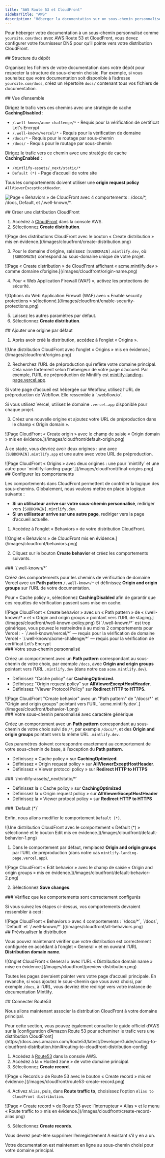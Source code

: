 ```yaml
---
title: "AWS Route 53 et CloudFront"
sidebarTitle: "AWS"
description: "Héberger la documentation sur un sous-chemin personnalisé avec les services AWS"
---
```



Pour héberger votre documentation à un sous-chemin personnalisé comme `yoursite.com/docs` avec AWS Route 53 et CloudFront, vous devez configurer votre fournisseur DNS pour qu’il pointe vers votre distribution CloudFront.

<div id="repository-structure">
  ## Structure du dépôt
</div>

Organisez les fichiers de votre documentation dans votre dépôt pour respecter la structure de sous-chemin choisie. Par exemple, si vous souhaitez que votre documentation soit disponible à l’adresse `yoursite.com/docs`, créez un répertoire `docs/` contenant tous vos fichiers de documentation.

<div id="high-level-overview">
  ## Vue d’ensemble
</div>

Dirigez le trafic vers ces chemins avec une stratégie de cache **CachingDisabled** :

- `/.well-known/acme-challenge/*` - Requis pour la vérification de certificat Let's Encrypt
- `/.well-known/vercel/*` - Requis pour la vérification de domaine
- `/docs/*` - Requis pour le routage par sous-chemin
- `/docs/` - Requis pour le routage par sous-chemin

Dirigez le trafic vers ce chemin avec une stratégie de cache **CachingEnabled** :

- `/mintlify-assets/_next/static/*`
- `Default (*)` - Page d’accueil de votre site

Tous les comportements doivent utiliser une **origin request policy** `AllViewerExceptHostHeader`.

![Page « Behaviors » de CloudFront avec 4 comportements : `/docs/*`, `/docs`, `Default`, et `/.well-known/*`.](/images/cloudfront/all-behaviors.png)

<div id="create-cloudfront-distribution">
  ## Créer une distribution CloudFront
</div>

1. Accédez à [CloudFront](https://aws.amazon.com/cloudfront) dans la console AWS.
2. Sélectionnez **Create distribution**.

<Frame>
    ![Page des distributions CloudFront avec le bouton « Create distribution » mis en évidence.](/images/cloudfront/create-distribution.png)
  </Frame>

3. Pour le domaine d’origine, saisissez `[SUBDOMAIN].mintlify.dev`, où `[SUBDOMAIN]` correspond au sous-domaine unique de votre projet.

<Frame>
    ![Page « Create distribution » de CloudFront affichant « acme.mintlify.dev » comme domaine d’origine.](/images/cloudfront/origin-name.png)
  </Frame>

4. Pour « Web Application Firewall (WAF) », activez les protections de sécurité.

<Frame>
    ![Options du Web Application Firewall (WAF) avec « Enable security protections » sélectionné.](/images/cloudfront/enable-security-protections.png)
  </Frame>

5. Laissez les autres paramètres par défaut.
6. Sélectionnez **Create distribution**.

<div id="add-default-origin">
  ## Ajouter une origine par défaut
</div>

1. Après avoir créé la distribution, accédez à l’onglet « Origins ».

<Frame>
    ![Une distribution CloudFront avec l’onglet « Origins » mis en évidence.](/images/cloudfront/origins.png)
  </Frame>

2. Recherchez l’URL de préproduction qui reflète votre domaine principal. Cela varie fortement selon l’hébergeur de votre page d’accueil. Par exemple, l’URL de préproduction de Mintlify est [mintlify-landing-page.vercel.app](https://mintlify-landing-page.vercel.app).

<Info>
  Si votre page d’accueil est hébergée sur Webflow, utilisez l’URL de préproduction de Webflow. Elle ressemble à `.webflow.io`.

  Si vous utilisez Vercel, utilisez le domaine `.vercel.app` disponible pour chaque projet.
</Info>

3. Créez une nouvelle origine et ajoutez votre URL de préproduction dans le champ « Origin domain ».

<Frame>
    ![Page CloudFront « Create origin » avec le champ de saisie « Origin domain » mis en évidence.](/images/cloudfront/default-origin.png)
  </Frame>

À ce stade, vous devriez avoir deux origines : une avec `[SUBDOMAIN].mintlify.app` et une autre avec votre URL de préproduction.

<Frame>
  ![Page CloudFront « Origins » avec deux origines : une pour `mintlify` et une autre pour `mintlify-landing-page`.](/images/cloudfront/final-origins.png)
</Frame>

<div id="set-behaviors">
  ## Configurer les comportements
</div>

Les comportements dans CloudFront permettent de contrôler la logique des sous-chemins. Globalement, nous voulons mettre en place la logique suivante :

- **Si un utilisateur arrive sur votre sous-chemin personnalisé**, rediriger vers `[SUBDOMAIN].mintlify.dev`.
- **Si un utilisateur arrive sur une autre page**, rediriger vers la page d’accueil actuelle.

1. Accédez à l’onglet « Behaviors » de votre distribution CloudFront.

<Frame>
	![Onglet « Behaviors » de CloudFront mis en évidence.](/images/cloudfront/behaviors.png)
</Frame>

2. Cliquez sur le bouton **Create behavior** et créez les comportements suivants.

<div id="well-known">
  ### `/.well-known/*`
</div>

Créez des comportements pour les chemins de vérification de domaine Vercel avec un **Path pattern** `/.well-known/*` et définissez **Origin and origin groups** sur l’URL de votre documentation.

Pour « Cache policy », sélectionnez **CachingDisabled** afin de garantir que ces requêtes de vérification passent sans mise en cache.

<Frame>
  ![Page CloudFront « Create behavior » avec un « Path pattern » de « /.well-known/* » et « Origin and origin groups » pointant vers l’URL de staging.](/images/cloudfront/well-known-policy.png)
</Frame>

<Info>
Si `/.well-known/*` est trop générique, vous pouvez le restreindre à au moins 2 comportements pour Vercel :
  - `/.well-known/vercel/*` — requis pour la vérification de domaine Vercel
  - `/.well-known/acme-challenge/*` — requis pour la vérification de certificat Let’s Encrypt
</Info>

<div id="your-custom-subpath">
  ### Votre sous-chemin personnalisé
</div>

Créez un comportement avec un **Path pattern** correspondant au sous-chemin de votre choix, par exemple `/docs`, avec **Origin and origin groups** pointant vers l’URL `.mintlify.dev` (dans notre cas `acme.mintlify.dev`).

- Définissez "Cache policy" sur **CachingOptimized**.
- Définissez "Origin request policy" sur **AllViewerExceptHostHeader**.
- Définissez "Viewer Protocol Policy" sur **Redirect HTTP to HTTPS**.

<Frame>
  ![Page CloudFront "Create behavior" avec un "Path pattern" de "/docs/*" et "Origin and origin groups" pointant vers l’URL `acme.mintlify.dev`.](/images/cloudfront/behavior-1.png)
</Frame>

<div id="your-custom-subpath-with-wildcard">
  ### Votre sous-chemin personnalisé avec caractère générique
</div>

Créez un comportement avec un **Path pattern** correspondant au sous-chemin de votre choix suivi de `/*`, par exemple `/docs/*`, et des **Origin and origin groups** pointant vers la même URL `.mintlify.dev`.

Ces paramètres doivent correspondre exactement au comportement de votre sous-chemin de base, à l’exception du **Path pattern**.

- Définissez « Cache policy » sur **CachingOptimized**.
- Définissez « Origin request policy » sur **AllViewerExceptHostHeader**.
- Définissez « Viewer protocol policy » sur **Redirect HTTP to HTTPS**

<div id="mintlify-assets_nextstatic">
  ### `/mintlify-assets/_next/static/*`
</div>

- Définissez la « Cache policy » sur **CachingOptimized**
 - Définissez la « Origin request policy » sur **AllViewerExceptHostHeader**
 - Définissez la « Viewer protocol policy » sur **Redirect HTTP to HTTPS**

<div id="default">
  ### `Default (*)`
</div>

Enfin, nous allons modifier le comportement `Default (*)`.

<Frame>
  ![Une distribution CloudFront avec le comportement « Default (*) » sélectionné et le bouton Edit mis en évidence.](/images/cloudfront/default-behavior-1.png)
</Frame>

1. Dans le comportement par défaut, remplacez **Origin and origin groups** par l’URL de préproduction (dans notre cas `mintlify-landing-page.vercel.app`).

<Frame>
  ![Page CloudFront « Edit behavior » avec le champ de saisie « Origin and origin groups » mis en évidence.](/images/cloudfront/default-behavior-2.png)
</Frame>

2. Sélectionnez **Save changes**.

<div id="check-behaviors-are-set-up-correctly">
  ### Vérifiez que les comportements sont correctement configurés
</div>

Si vous suivez les étapes ci-dessus, vos comportements devraient ressembler à ceci :

<Frame>
  ![Page CloudFront « Behaviors » avec 4 comportements : `/docs/*`, `/docs`, `Default` et `/.well-known/*`.](/images/cloudfront/all-behaviors.png)
</Frame>

<div id="preview-distribution">
  ## Prévisualiser la distribution
</div>

Vous pouvez maintenant vérifier que votre distribution est correctement configurée en accédant à l’onglet « General » et en ouvrant l’URL **Distribution domain name**.

<Frame>
  ![Onglet CloudFront « General » avec l’URL « Distribution domain name » mise en évidence.](/images/cloudfront/preview-distribution.png)
</Frame>

Toutes les pages devraient pointer vers votre page d’accueil principale. En revanche, si vous ajoutez le sous-chemin que vous avez choisi, par exemple `/docs`, à l’URL, vous devriez être redirigé vers votre instance de documentation Mintlify.

<div id="connect-with-route53">
  ## Connecter Route53
</div>

Nous allons maintenant associer la distribution CloudFront à votre domaine principal.

<Note>
  Pour cette section, vous pouvez également consulter le guide officiel d’AWS sur la [configuration
  d’Amazon Route 53 pour acheminer le trafic vers une distribution
  CloudFront](https://docs.aws.amazon.com/Route53/latest/DeveloperGuide/routing-to-cloudfront-distribution.html#routing-to-cloudfront-distribution-config)
</Note>

1. Accédez à [Route53](https://aws.amazon.com/route53) dans la console AWS.
2. Accédez à la « Hosted zone » de votre domaine principal.
3. Sélectionnez **Create record**.

<Frame>
  ![Page « Records » de Route 53 avec le bouton « Create record » mis en évidence.](/images/cloudfront/route53-create-record.png)
</Frame>

4. Activez `Alias`, puis, dans **Route traffic to**, choisissez l’option `Alias to CloudFront distribution`.

<Frame>
  ![Page « Create record » de Route 53 avec l’interrupteur « Alias » et le menu « Route traffic to » mis en évidence.](/images/cloudfront/create-record-alias.png)
</Frame>

5. Sélectionnez **Create records**.

<Note>
  Vous devrez peut-être supprimer l’enregistrement A existant s’il y en a un.
</Note>

Votre documentation est maintenant en ligne au sous-chemin choisi pour votre domaine principal.

<Propagating />